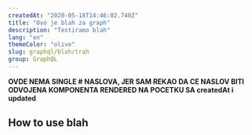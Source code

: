 ```yaml
---
createdAt: "2020-05-18T14:46:02.740Z"
title: "Ovo je blah za graph"
description: "Testiramo blah"
lang: "en"
themeColor: "olive"
slug: graphql/blah/trah
group: GraphQL
---
```


**OVDE NEMA SINGLE # NASLOVA, JER SAM REKAO DA CE NASLOV BITI ODVOJENA KOMPONENTA RENDERED NA POCETKU SA createdAt i updated**

## How to use blah
